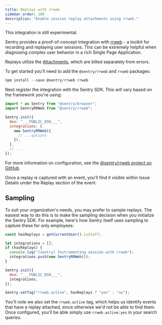 ```yaml
---
title: Replays with rrweb
sidebar_order: 100
description: "Enable session replay attachments using rrweb."
---
```


<Alert><markdown>

This integration is still experimental.

</markdown></Alert>

Sentry provides a proof-of-concept integration with [rrweb](https://www.rrweb.io/) - a toolkit for recording and replaying user sessions. This can be extremely helpful when diagnosing complex user behavior in a rich Single Page Application.

<Note><markdown>

Replays utilize the [Attachments](../../enriching-events/attachments/), which are billed separately from errors.

</markdown></Note>

To get started you'll need to add the `@sentry/rrweb` and `rrweb` packages:

```javascript
npm install --save @sentry/rrweb rrweb
```

Next register the integration with the Sentry SDK. This will vary based on the framework you're using:

```javascript
import * as Sentry from "@sentry/browser";
import SentryRRWeb from "@sentry/rrweb";

Sentry.init({
  dsn: "___PUBLIC_DSN___",
  integrations: [
    new SentryRRWeb({
      // ...options
    }),
  ],
  // ...
});
```

<Note><markdown>

For more information on configuration, see the [@sentry/rrweb project on GitHub](https://github.com/getsentry/sentry-rrweb).

</markdown></Note>

Once a replay is captured with an event, you'll find it visible within Issue Details under the Replay section of the event.

## Sampling

To suit your organization's needs, you may prefer to sample replays. The easiest way to do this is to make the sampling decision when you initialize the Sentry SDK. For example, here's how Sentry itself uses sampling to capture these for only employees:

```javascript
const hasReplays = getCurrentUser().isStaff;

let integrations = [];
if (hasReplays) {
  console.log("[sentry] Instrumenting session with rrweb");
  integrations.push(new SentryRRWeb());
}

Sentry.init({
  dsn: "___PUBLIC_DSN___",
  integrations,
});

Sentry.setTag("rrweb.active", hasReplays ? "yes" : "no");
```

You'll note we also set the `rrweb.active` tag, which helps us identify events that have a replay attached, since otherwise we'd not be able to find them. Once configured, you'll be able simply use `rrweb.active:yes` in your search queries.
